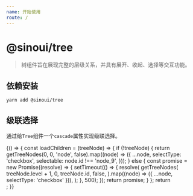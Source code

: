 ```yaml
---
name: 开始使用
route: /
---
```



# @sinoui/tree

> 树组件旨在展现完整的层级关系，并具有展开、收起、选择等交互功能。

## 依赖安装

```shell
yarn add @sinoui/tree
```

## 级联选择

通过给`Tree`组件一个`cascade`属性实现级联选择。

<Playground>
  {() => {
    const loadChildren = (treeNode) => {
      if (!treeNode) {
        return getTreeNodes(0, 0, 'node', false).map((node) => ({
          ...node,
          selectType: 'checkbox',
          selectable: node.id !== 'node_9',
        }));
      } else {
        const promise = new Promise((resolve) => {
          setTimeout(() => {
            resolve(
              getTreeNodes(
                treeNode.level + 1,
                0,
                treeNode.id,
                false,
              ).map((node) => ({ ...node, selectType: 'checkbox' })),
            );
          }, 500);
        });
        return promise;
      }
    };
    return <div style={{height: '300px', overflowY:'auto'}}><Tree loadChildren={loadChildren} multiple cascade draggable /></div>;
  }}
</Playground>
